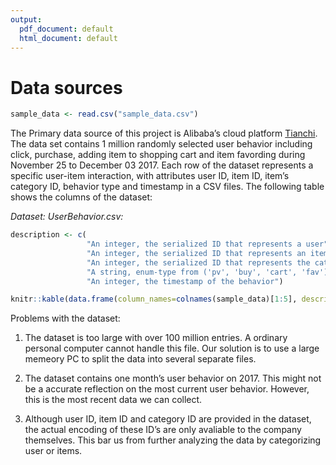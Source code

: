 ```yaml
---
output:
  pdf_document: default
  html_document: default
---
```

# Data sources

```r
sample_data <- read.csv("sample_data.csv")
```

The Primary data source of this project is Alibaba's cloud platform [Tianchi](https://tianchi.aliyun.com/). The data set contains 1 million randomly selected user behavior including click, purchase, adding item to shopping cart and item favording during November 25 to December 03 2017. Each row of the dataset represents a specific user-item interaction, with attributes user ID, item ID, item's category ID, behavior type and timestamp in a CSV files. The following table shows the columns of the dataset:

*Dataset: UserBehavior.csv:*

```r
description <- c(
                 "An integer, the serialized ID that represents a user",
                 "An integer, the serialized ID that represents an item",
                 "An integer, the serialized ID that represents the category which the corresponding item belongs to",
                 "A string, enum-type from ('pv', 'buy', 'cart', 'fav')",
                 "An integer, the timestamp of the behavior")

knitr::kable(data.frame(column_names=colnames(sample_data)[1:5], description=description),col.names=c("Column names", "Discription"))
```

Problems with the dataset:

1. The dataset is too large with over 100 million entries. A ordinary personal computer cannot handle this file. Our solution is to use a large memeory PC to split the data into several separate files. 

2. The dataset contains one month's user behavior on 2017. This might not be a accurate reflection on the most current user behavior. However, this is the most recent data we can collect.

3. Although user ID, item ID and category ID are provided in the dataset, the actual encoding of these ID's are only avaliable to the company themselves. This bar us from further analyzing the data by categorizing user or items. 
